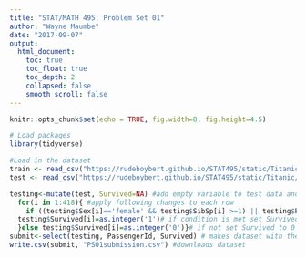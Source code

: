 ```yaml
---
title: "STAT/MATH 495: Problem Set 01"
author: "Wayne Maumbe"
date: "2017-09-07"
output:
  html_document:
    toc: true
    toc_float: true
    toc_depth: 2
    collapsed: false
    smooth_scroll: false
---
```


```r
knitr::opts_chunk$set(echo = TRUE, fig.width=8, fig.height=4.5)

# Load packages
library(tidyverse)
```
```r
#Load in the dataset
train <- read_csv("https://rudeboybert.github.io/STAT495/static/Titanic/train.csv")
test <- read_csv("https://rudeboybert.github.io/STAT495/static/Titanic/test.csv")
```

```r
testing<-mutate(test, Survived=NA) #add empty variable to test data and rename new dataset
  for(i in 1:418){ #apply following changes to each row
    if ((testing$Sex[i]=='female' && testing$SibSp[i] >=1) || testing$Pclass[i]==1 ){#  set conditions for the following change
  testing$Survived[i]=as.integer('1')# if condition is met set Survived as 1
  }else testing$Survived[i]=as.integer('0')}# if not set Survived to 0
submit<-select(testing, PassengerId, Survived) # makes dataset with the choosen variables 
write.csv(submit, "PS01submission.csv") #downloads dataset

```